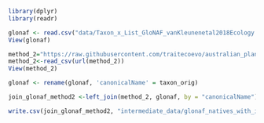 ```r
library(dplyr)
library(readr)
```

```r
glonaf <- read.csv("data/Taxon_x_List_GloNAF_vanKleunenetal2018Ecology.csv")
View(glonaf)

```

```r
method_2="https://raw.githubusercontent.com/traitecoevo/australian_plant_endemism/master/intermediate_data/natives_with_invasives_method2.csv"
method_2<-read_csv(url(method_2))
View(method_2)
```
```r
glonaf <- rename(glonaf, 'canonicalName' = taxon_orig)
```

```r
join_glonaf_method2 <-left_join(method_2, glonaf, by = "canonicalName")
```

```r
write.csv(join_glonaf_method2, "intermediate_data/glonaf_natives_with_invasives_method3.csv")
```

